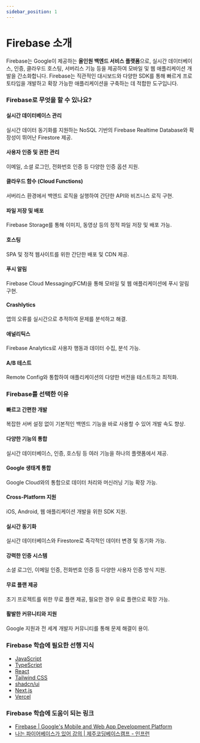 ```yaml
---
sidebar_position: 1
---
```


# Firebase 소개

Firebase는 Google이 제공하는 **올인원 백엔드 서비스 플랫폼**으로, 실시간 데이터베이스, 인증, 클라우드 호스팅, 서버리스 기능 등을 제공하여 모바일 및 웹 애플리케이션 개발을 간소화합니다. Firebase는 직관적인 대시보드와 다양한 SDK를 통해 빠르게 프로토타입을 개발하고 확장 가능한 애플리케이션을 구축하는 데 적합한 도구입니다.

### Firebase로 무엇을 할 수 있나요?

#### 실시간 데이터베이스 관리

실시간 데이터 동기화를 지원하는 NoSQL 기반의 Firebase Realtime Database와 확장성이 뛰어난 Firestore 제공.

#### 사용자 인증 및 권한 관리

이메일, 소셜 로그인, 전화번호 인증 등 다양한 인증 옵션 지원.

#### 클라우드 함수 (Cloud Functions)

서버리스 환경에서 백엔드 로직을 실행하여 간단한 API와 비즈니스 로직 구현.

#### 파일 저장 및 배포

Firebase Storage를 통해 이미지, 동영상 등의 정적 파일 저장 및 배포 가능.

#### 호스팅

SPA 및 정적 웹사이트를 위한 간단한 배포 및 CDN 제공.

#### 푸시 알림

Firebase Cloud Messaging(FCM)을 통해 모바일 및 웹 애플리케이션에 푸시 알림 구현.

#### Crashlytics

앱의 오류를 실시간으로 추적하여 문제를 분석하고 해결.

#### 애널리틱스

Firebase Analytics로 사용자 행동과 데이터 수집, 분석 가능.

#### A/B 테스트

Remote Config와 통합하여 애플리케이션의 다양한 버전을 테스트하고 최적화.

### Firebase를 선택한 이유

#### 빠르고 간편한 개발

복잡한 서버 설정 없이 기본적인 백엔드 기능을 바로 사용할 수 있어 개발 속도 향상.

#### 다양한 기능의 통합

실시간 데이터베이스, 인증, 호스팅 등 여러 기능을 하나의 플랫폼에서 제공.

#### Google 생태계 통합

Google Cloud와의 통합으로 데이터 처리와 머신러닝 기능 확장 가능.

#### Cross-Platform 지원

iOS, Android, 웹 애플리케이션 개발을 위한 SDK 지원.

#### 실시간 동기화

실시간 데이터베이스와 Firestore로 즉각적인 데이터 변경 및 동기화 가능.

#### 강력한 인증 시스템

소셜 로그인, 이메일 인증, 전화번호 인증 등 다양한 사용자 인증 방식 지원.

#### 무료 플랜 제공

초기 프로젝트를 위한 무료 플랜 제공, 필요한 경우 유료 플랜으로 확장 가능.

#### 활발한 커뮤니티와 지원

Google 지원과 전 세계 개발자 커뮤니티를 통해 문제 해결이 용이.

### Firebase 학습에 필요한 선행 지식

- [JavaScript](./../../web-app-development/javascript/intro.mdx)
- [TypeScript](./../../web-app-development/typescript/intro.mdx)
- [React](./../../web-app-development/react/intro.mdx)
- [Tailwind CSS](./../../web-app-development/tailwind-css/intro.mdx)
- [shadcn/ui](./../../web-app-development/shadcn-ui/intro.mdx)
- [Next.js](./../../web-app-development/next-js/intro.mdx)
- [Vercel](./../../web-app-development/vercel/intro.mdx)

### Firebase 학습에 도움이 되는 링크

- [Firebase | Google's Mobile and Web App Development Platform](https://firebase.google.com/)
- [나는 파이어베이스가 있어 강의 | 제주코딩베이스캠프 - 인프런](https://www.inflearn.com/course/%EC%A0%9C%EC%BD%94%EB%B2%A0-%ED%8C%8C%EC%9D%B4%EC%96%B4%EB%B2%A0%EC%9D%B4%EC%8A%A4)
